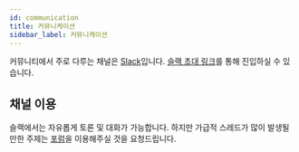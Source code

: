 ```yaml
---
id: communication
title: 커뮤니케이션
sidebar_label: 커뮤니케이션
---
```



<AdFitTopFixed />

커뮤니티에서 주로 다루는 채널은 [Slack](https://slack.com)입니다.
[슬랙 초대 링크](https://dooboolab.com/joinCPKorea)를 통해 진입하실 수 있습니다.

## 채널 이용

슬랙에서는 자유롭게 토론 및 대화가 가능합니다.
하지만 가급적 스레드가 많이 발생될 만한 주제는 [포럼](forums)을 이용해주실 것을 요청드립니다.
